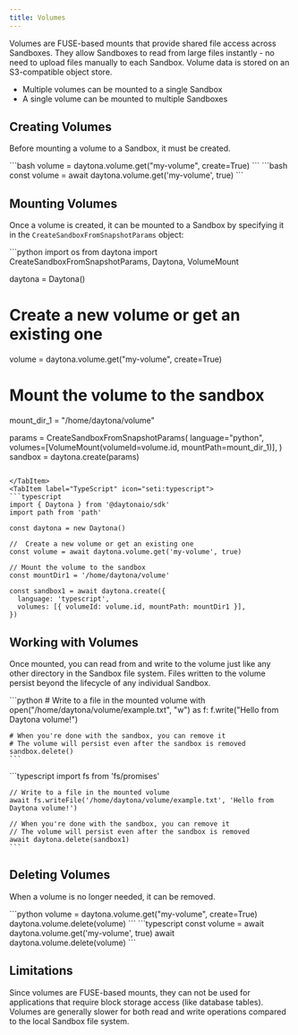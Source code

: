 ```yaml
---
title: Volumes
---
```



Volumes are FUSE-based mounts that provide shared file access across Sandboxes. They allow Sandboxes to read from large files instantly - no need to upload files manually to each Sandbox. Volume data is stored on an S3-compatible object store.

- Multiple volumes can be mounted to a single Sandbox  
- A single volume can be mounted to multiple Sandboxes

## Creating Volumes

Before mounting a volume to a Sandbox, it must be created.

<Tabs>
<TabItem label="Python" icon="seti:python">
```bash
volume = daytona.volume.get("my-volume", create=True)
```
</TabItem>
<TabItem label="TypeScript" icon="seti:typescript">
```bash
const volume = await daytona.volume.get('my-volume', true)
```
</TabItem>
</Tabs>

## Mounting Volumes

Once a volume is created, it can be mounted to a Sandbox by specifying it in the `CreateSandboxFromSnapshotParams` object:

<Tabs>
<TabItem label="Python" icon="seti:python">
```python
import os
from daytona import CreateSandboxFromSnapshotParams, Daytona, VolumeMount

daytona = Daytona()

# Create a new volume or get an existing one
volume = daytona.volume.get("my-volume", create=True)

# Mount the volume to the sandbox
mount_dir_1 = "/home/daytona/volume"

params = CreateSandboxFromSnapshotParams(
    language="python",
    volumes=[VolumeMount(volumeId=volume.id, mountPath=mount_dir_1)],
)
sandbox = daytona.create(params)
```

</TabItem>
<TabItem label="TypeScript" icon="seti:typescript">
```typescript
import { Daytona } from '@daytonaio/sdk'
import path from 'path'

const daytona = new Daytona()

//  Create a new volume or get an existing one
const volume = await daytona.volume.get('my-volume', true)

// Mount the volume to the sandbox
const mountDir1 = '/home/daytona/volume'

const sandbox1 = await daytona.create({
  language: 'typescript',
  volumes: [{ volumeId: volume.id, mountPath: mountDir1 }],
})
```

</TabItem>
</Tabs>

## Working with Volumes

Once mounted, you can read from and write to the volume just like any other directory in the Sandbox file system. Files written to the volume persist beyond the lifecycle of any individual Sandbox.

<Tabs>
  <TabItem label="Python" icon="seti:python">
    ```python
    # Write to a file in the mounted volume
    with open("/home/daytona/volume/example.txt", "w") as f:
        f.write("Hello from Daytona volume!")

    # When you're done with the sandbox, you can remove it
    # The volume will persist even after the sandbox is removed
    sandbox.delete()
    ```
  </TabItem>
  <TabItem label="TypeScript" icon="seti:typescript">
    ```typescript
    import fs from 'fs/promises'

    // Write to a file in the mounted volume
    await fs.writeFile('/home/daytona/volume/example.txt', 'Hello from Daytona volume!')

    // When you're done with the sandbox, you can remove it
    // The volume will persist even after the sandbox is removed
    await daytona.delete(sandbox1)
    ```
  </TabItem>
</Tabs>

## Deleting Volumes

When a volume is no longer needed, it can be removed.

<Tabs>
<TabItem label="Python" icon="seti:python">
```python
volume = daytona.volume.get("my-volume", create=True)
daytona.volume.delete(volume)
```
</TabItem>
<TabItem label="TypeScript" icon="seti:typescript">
```typescript
const volume = await daytona.volume.get('my-volume', true)
await daytona.volume.delete(volume)
```
</TabItem>
</Tabs>

## Limitations

Since volumes are FUSE-based mounts, they can not be used for applications that require block storage access (like database tables).
Volumes are generally slower for both read and write operations compared to the local Sandbox file system.